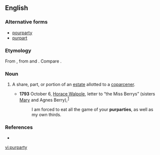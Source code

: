 ==English==

===Alternative forms===
* [[pourparty]]
* [[purpart]]

===Etymology===
From {{etyl|fro|en}} {{m|fro|porpartie|}}, from {{m|fro|por||for}} and {{m|fro|partie||a part}}. Compare {{etyl|fro|en}} {{m|fro|purpart||a respective part}}.

===Noun===
{{en-noun|purparties}}

# {{lb|en|legal}} A share, part, or portion of an [[estate]] allotted to a [[coparcener]].
#* '''1793''' October 6, [[w:Horace Walpole, 4th Earl of Orford|Horace Walpole]], letter to “the Miss Berrys” (sisters [[w:Mary Berry (writer)|Mary]] and Agnes Berry),<sup>[http://books.google.com/books?id=fPkDAAAAQAAJ&amp;pg=PA493&amp;dq=purparties]</sup>
#*: I am forced to eat all the game of your '''purparties''', as well as my own thirds.

===References===
* {{R:Webster 1913}}
{{Webster 1913}}

[[vi:purparty]]